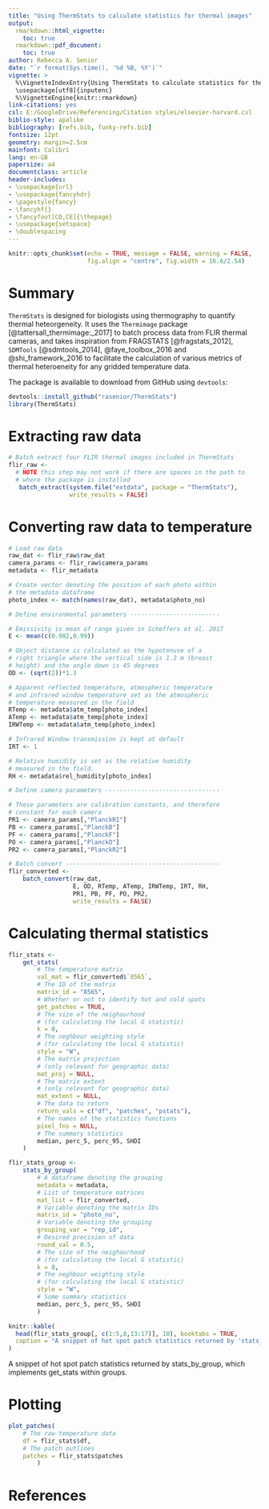 ```yaml
---
title: "Using ThermStats to calculate statistics for thermal images"
output:
  rmarkdown::html_vignette:
    toc: true
  rmarkdown::pdf_document:
    toc: true
author: Rebecca A. Senior
date: "`r format(Sys.time(), '%d %B, %Y')`"
vignette: >
  %\VignetteIndexEntry{Using ThermStats to calculate statistics for thermal images}
  \usepackage[utf8]{inputenc}
  %\VignetteEngine{knitr::rmarkdown}
link-citations: yes
csl: E:/GoogleDrive/Referencing/Citation styles/elsevier-harvard.csl
biblio-style: apalike
bibliography: [refs.bib, funky-refs.bib]
fontsize: 12pt
geometry: margin=2.5cm
mainfont: Calibri
lang: en-GB
papersize: a4
documentclass: article
header-includes:
- \usepackage{url}
- \usepackage{fancyhdr}
- \pagestyle{fancy}
- \fancyhf{}
- \fancyfoot[CO,CE]{\thepage}
- \usepackage{setspace}
- \doublespacing
---
```


```r
knitr::opts_chunk$set(echo = TRUE, message = FALSE, warning = FALSE,
                      fig.align = "centre", fig.width = 16.6/2.54)
```

# Summary

`ThermStats` is designed for biologists using thermography to quantify thermal heteorgeneity. It uses the `Thermimage` package [@tattersall_thermimage:_2017] to batch process data from FLIR thermal cameras, and takes inspiration from FRAGSTATS [@fragstats_2012], `SDMTools` [@sdmtools_2014], @faye_toolbox_2016 and @shi_framework_2016 to facilitate the calculation of various metrics of thermal heteroeneity for any gridded temperature data.

The package is available to download from GitHub using `devtools`:

```r
devtools::install_github("rasenior/ThermStats")
library(ThermStats)
```

# Extracting raw data

```r
# Batch extract four FLIR thermal images included in ThermStats
flir_raw <-
  # NOTE this step may not work if there are spaces in the path to 
  # where the package is installed
   batch_extract(system.file("extdata", package = "ThermStats"),
                 write_results = FALSE)
```

# Converting raw data to temperature

```r
# Load raw data
raw_dat <- flir_raw$raw_dat
camera_params <- flir_raw$camera_params
metadata <- flir_metadata

# Create vector denoting the position of each photo within 
# the metadata dataframe
photo_index <- match(names(raw_dat), metadata$photo_no)

# Define environmental parameters -------------------------

# Emissivity is mean of range given in Scheffers et al. 2017
E <- mean(c(0.982,0.99))

# Object distance is calculated as the hypotenuse of a 
# right triangle where the vertical side is 1.3 m (breast 
# height) and the angle down is 45 degrees
OD <- (sqrt(2))*1.3

# Apparent reflected temperature, atmospheric temperature 
# and infrared window temperature set as the atmospheric 
# temperature measured in the field
RTemp <- metadata$atm_temp[photo_index]
ATemp <- metadata$atm_temp[photo_index]
IRWTemp <- metadata$atm_temp[photo_index]

# Infrared Window transmission is kept at default
IRT <- 1

# Relative humidity is set as the relative humidity 
# measured in the field.
RH <- metadata$rel_humidity[photo_index]

# Define camera parameters --------------------------------

# These parameters are calibration constants, and therefore 
# constant for each camera
PR1 <- camera_params[,"PlanckR1"]
PB <- camera_params[,"PlanckB"]
PF <- camera_params[,"PlanckF"]
PO <- camera_params[,"PlanckO"]
PR2 <- camera_params[,"PlanckR2"]

# Batch convert -------------------------------------------
flir_converted <-
    batch_convert(raw_dat,
                  E, OD, RTemp, ATemp, IRWTemp, IRT, RH,
                  PR1, PB, PF, PO, PR2,
                  write_results = FALSE)
```

# Calculating thermal statistics

```r
flir_stats <-
    get_stats(
        # The temperature matrix 
        val_mat = flir_converted$`8565`,
        # The ID of the matrix
        matrix_id = "8565",
        # Whether or not to identify hot and cold spots
        get_patches = TRUE,
        # The size of the neighourhood 
        # (for calculating the local G statistic)
        k = 8,
        # The neghbour weighting style 
        # (for calculating the local G statistic)
        style = "W",
        # The matrix projection
        # (only relevant for geographic data)
        mat_proj = NULL,
        # The matrix extent
        # (only relevant for geographic data)
        mat_extent = NULL,
        # The data to return
        return_vals = c("df", "patches", "pstats"),
        # The names of the statistics functions
        pixel_fns = NULL,
        # The summary statistics
        median, perc_5, perc_95, SHDI
    )
```

```r
flir_stats_group <-
    stats_by_group(
        # A dataframe denoting the grouping
        metadata = metadata,
        # List of temperature matrices
        mat_list = flir_converted,
        # Variable denoting the matrix IDs
        matrix_id = "photo_no",
        # Variable denoting the grouping
        grouping_var = "rep_id",
        # Desired precision of data
        round_val = 0.5,
        # The size of the neighourhood 
        # (for calculating the local G statistic)
        k = 8,
        # The neghbour weighting style 
        # (for calculating the local G statistic)
        style = "W",
        # Some summary statistics
        median, perc_5, perc_95, SHDI
        )
```



```r
knitr::kable(
  head(flir_stats_group[, c(1:5,8,13:17)], 10), booktabs = TRUE,
  caption = "A snippet of hot spot patch statistics returned by 'stats_by_group', which implements 'get_stats' within groups."
)
```

A snippet of hot spot patch statistics returned by stats_by_group, which implements get_stats within groups.

# Plotting

```r
plot_patches(
    # The raw temperature data
    df = flir_stats$df,
    # The patch outlines
    patches = flir_stats$patches
        )
```

# References










